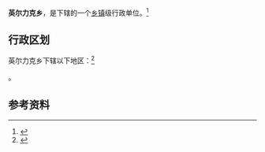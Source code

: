 {{中国乡级行政区|65/31/22/205/000}}

'''英尔力克乡'''，是{{PRC admin/fullname|65/31/22/205/000|3}}下辖的一个[[乡镇|乡镇]]级行政单位。<ref>{{PRC admin/ref sgc|{{PRC admin/parent|65/31/22/205/000}}}}</ref>

== 行政区划 ==

英尔力克乡下辖以下地区：<ref>{{PRC admin/ref sgc|65/31/22/205/000}}</ref>

{{PRC admin/children|65/31/22/205/000}}。

== 参考资料 ==

{{reflist}}

{{PRC admin/navcat|65/31/22/205/000}}
{{新疆行政区划小作品}}